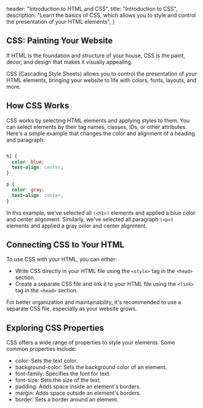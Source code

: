 

  header: "Introduction to HTML and CSS",
  title: "Introduction to CSS",
  description: "Learn the basics of CSS, which allows you to style and control the presentation of your HTML elements",
}

## CSS: Painting Your Website

If HTML is the foundation and structure of your house, CSS is the paint, decor, and design that makes it visually appealing. 

CSS (Cascading Style Sheets) allows you to control the presentation of your HTML elements, bringing your website to life with colors, fonts, layouts, and more.

## How CSS Works

CSS works by selecting HTML elements and applying styles to them. You can select elements by their tag names, classes, IDs, or other attributes. Here's a simple example that changes the color and alignment of a heading and paragraph:

```css

h1 {
  color: blue;
  text-align: center;
}

p {
  color: gray;
  text-align: center;
}
```

In this example, we've selected all `(<h1>)` elements and applied a blue color and center alignment. Similarly, we've selected all paragraph `(<p>)` elements and applied a gray color and center alignment.

## Connecting CSS to Your HTML

To use CSS with your HTML, you can either:

* Write CSS directly in your HTML file using the `<style>` tag in the `<head>` section.
* Create a separate CSS file and link it to your HTML file using the `<link>` tag in the `<head>` section.

For better organization and maintainability, it's recommended to use a separate CSS file, especially as your website grows.

## Exploring CSS Properties

CSS offers a wide range of properties to style your elements. Some common properties include:

* color: Sets the text color.
* background-color: Sets the background color of an element.
* font-family: Specifies the font for text.
* font-size: Sets the size of the text.
* padding: Adds space inside an element's borders.
* margin: Adds space outside an element's borders.
* border: Sets a border around an element.


